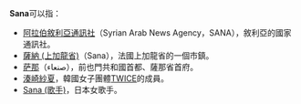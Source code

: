 '''Sana'''可以指：
* [[阿拉伯敘利亞通訊社|阿拉伯敘利亞通訊社]]（Syrian Arab News Agency，SANA），敘利亞的國家通訊社。
* [[薩納_(上加龍省)|薩納 (上加龍省)]]（Sana），法國上加龍省的一個市鎮。
* [[萨那|萨那]]（صنعاء），前也門共和國首都、薩那省首府。
* [[湊崎紗夏|湊崎紗夏]]，韓國女子團體[[TWICE|TWICE]]的成員。
* [[Sana_(歌手)|Sana (歌手)]]，日本女歌手。

{{disambig|Cat=非中文名稱消歧義|S}}